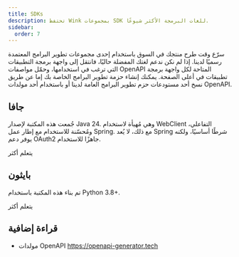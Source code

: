 ```yaml
---
title: SDKs
description: تحتفظ Wink بمجموعات SDK للغات البرمجة الأكثر شيوعًا.
sidebar:
  order: 7
---
```


سرّع وقت طرح منتجك في السوق باستخدام إحدى مجموعات تطوير البرامج المعتمدة رسميًا لدينا.
إذا لم نكن ندعم لغتك المفضلة حاليًا، فانتقل إلى واجهة برمجة التطبيقات التي ترغب في استخدامها، وحمّل مواصفات OpenAPI المتاحة لكل واجهة برمجة تطبيقات في أعلى الصفحة. يمكنك إنشاء حزمة تطوير البرامج الخاصة بك إما عن طريق نسخ أحد مستودعات حزم تطوير البرامج العامة لدينا أو باستخدام أحد مولدات OpenAPI.

## جافا

جُمعت هذه المكتبة لإصدار Java 24. وهي مُهيأة لاستخدام WebClient التفاعلي، ومُحسّنة للاستخدام مع إطار عمل Spring. مع ذلك، لا يُعد Spring شرطًا أساسيًا، ولكنه يوفر دعم OAuth2 جاهزًا للاستخدام.

<LinkButton href="https://github.com/wink-travel/wink-sdk-java" variant="secondary" icon="external">
  يتعلم أكثر
</LinkButton>


## بايثون

تم بناء هذه المكتبة باستخدام Python 3.8+.

<LinkButton href="https://github.com/wink-travel/wink-sdk-python" variant="secondary" icon="external">
  يتعلم أكثر
</LinkButton>


## قراءة إضافية

* مولدات OpenAPI https://openapi-generator.tech

